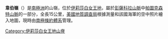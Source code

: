 {{coord|84|20|S|63|12|W|display=title}}

'''韋伯嶺'''（{{lang-en|Weber Ridge}}）是[[南極洲|南極洲]]的山嶺，位於[[伊莉莎白女王地|伊莉莎白女王地]]，屬於[[彭薩科拉山脈|彭薩科拉山脈]]中[[帕圖克森特山脈|帕圖克森特山脈]]的一部分，全長15公里，[[美國地質調查局|美國地質調查局]]根據測量和該國海軍的空中照片繪入地圖，現時由[[南極條約體系|南極條約體系]]管理。

{{DEFAULTSORT:Weber Ridge}}
[[Category:伊莉莎白女王地山脊|Category:伊莉莎白女王地山脊]]


{{QueenElizabethLand-geo-stub}}